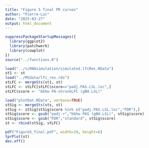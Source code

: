 ```yaml
---
title: "Figure 5 final PR curves"
author: "Pierre-Luc"
date: "2025-03-27"
output: html_document
---
```


```r
suppressPackageStartupMessages({
  library(ggplot2)
  library(patchwork)
  library(cowplot)
})
source("../functions.R")
```

```r
load("../scRNAsimulation/simulated.lfcRes.RData")
st1 <- st
load("../MSdata/lfc_res.rds")
stLFC <- mergeSts(st1, st)
stLFC <- stLFC[stLFC$score=="padj.PAS.LSL.loc",]
stLFC$score <- "bbhw PA-shrunkLFC (gBH.LSL)"

load("plotDat.RData", verbose=TRUE)
stSig <- mergeSts(sts, st)
stSig <- stSig[stSig$score %in% c("padj.PAS.LSL.loc","FDR"),]
stSig$score <- gsub("padj.+","bbhw PAS (gBH.LSL)", stSig$score)
stSig$score <- gsub("FDR","standard", stSig$score)
st <- rbind(stSig, stLFC)
```

```r
pdf("Figure5_final.pdf", width=10, height=6)
tprPlot(st)
dev.off()
```

